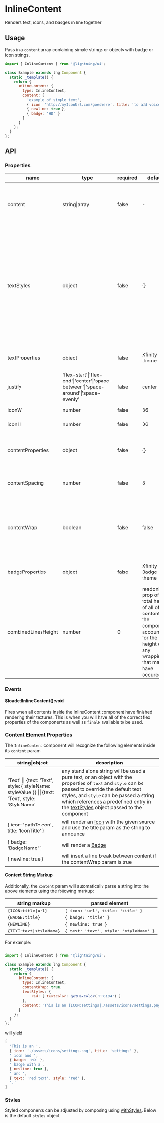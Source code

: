 
# InlineContent

Renders text, icons, and badges in line together

## Usage

Pass in a `content` array containing simple strings or objects with badge or icon strings.

```js
import { InlineContent } from '@lightning/ui';

class Example extends lng.Component {
  static _template() {
    return {
      InlineContent: {
        type: InlineContent,
        content: [
          'example of simple text',
          { icon: 'http://myIconUrl.com/goeshere', title: 'to add voice out content (essentially alt text)', color: '00ff00' },
          { newline: true },
          { badge: 'HD' }
        ]
      }
    };
  }
};
```

<Canvas>
  <Story id="layout-inlinecontent--basic" />
</Canvas>

## API

### Properties

name|type|required|default|description
--|--|--|--|--
content|string\|array|false|-|list of data to render inline, see [Content Element Properties](#content-element-properties) below
textStyles|object|false|{}|set of nested objects containing [Lightning Text](https://rdkcentral.github.io/Lightning/docs/textures/text) properties which can be referenced in the [Content Element Properties](#content-element-properties) to apply styling to individual text elements
textProperties|object|false|Xfinity theme|font properties to apply to the title
justify|'flex-start'\|'flex-end'\|'center'\|'space-between'\|'space-around'\|'space-evenly'|false|center|alignment of first line flexbox content
iconW|number|false|36|width of all icons
iconH|number|false|36|height of all icons
contentProperties|object|false|{}|object setting flexItem props on all content items
contentSpacing|number|false|8|padding between all content items
contentWrap|boolean|false|false|determines whether the containing flexbox should wrap the content onto the next line
badgeProperties|object|false|Xfinity Badge theme|styling to update the Badge component
combinedLinesHeight|number|0|readonly prop of the total height of all of the contents of the component, accounting for the height of any wrapping that may have occured

### Events

#### $loadedInlineContent():void

Fires when all contents inside the InlineContent component have finished rendering their textures. This is when you will have all of the correct flex properties of the components as well as `finalH` available to be used.

### Content Element Properties
The `InlineContent` component will recognize the following elements inside its `content` param:

string\|object|description
--|--
'Text' \|\| {text: 'Text', style: { styleName: styleValue }} \|\| {text: 'Text', style: 'StyleName' |any stand alone string will be used a pure text, or an object with the properties of `text` and `style` can be passed to override the default text styles, and `style` can be passed a string which references a predefined entry in the [textStyles](#properties) object passed to the component
{ icon: 'pathToIcon', title: 'IconTitle' }|will render an [Icon](/story/elements-icon--text) with the given source and use the title param as the string to announce
{ badge: 'BadgeName' }|will render a [Badge](/story/elements-badge--text)
{ newline: true }|will insert a line break between content if the contentWrap param is true

#### Content String Markup
Additionally, the `content` param will automatically parse a string into the above elements using the following markup:

string markup|parsed element
--|--
`{ICON:title\|url}`|`{ icon: 'url', title: 'title' }`
`{BADGE:title}`|`{ badge: 'title' }`
`{NEWLINE}`|`{ newline: true }`
`{TEXT:text\|styleName}`|`{ text: 'text', style: 'styleName' }`

For example:

```js

import { InlineContent } from '@lightning/ui';

class Example extends lng.Component {
  static _template() {
    return {
      InlineContent: {
        type: InlineContent,
        contentWrap: true,
        textStyles: {
            red: { textColor: getHexColor('FF6194') }
        },
        content: 'This is an {ICON:settings|./assets/icons/settings.png} icon and {BADGE:HD} badge with a{NEWLINE} and {TEXT:red text|red}.'
      }
    };
  }
};
```

will yield

```js
[
  'This is an ',
  { icon: './assets/icons/settings.png', title: 'settings' },
  ' icon and ',
  { badge: 'HD' },
  ' badge with a',
  { newline: true },
  ' and ',
  { text: 'red text', style: 'red' },
  '.'
]
```

### Styles

Styled components can be adjusted by composing using [withStyles](?path=/docs/mixins-withstyles--basic). Below is the default `styles` object

<Theme theme={InlineContent.styles} />
